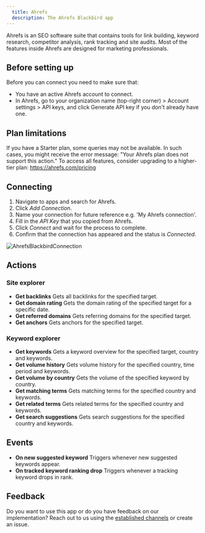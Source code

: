```yaml
---
  title: Ahrefs
  description: The Ahrefs Blackbird app
---
```


<LinkCard title="View on Github" target="_blank" href="https://github.com/bb-io/Ahrefs" icon="github" />

Ahrefs is an SEO software suite that contains tools for link building, keyword research, competitor analysis, rank tracking and site audits. Most of the features inside Ahrefs are designed for marketing professionals.

## Before setting up

Before you can connect you need to make sure that:

- You have an active Ahrefs account to connect.
- In Ahrefs, go to your organization name (top-right corner) > Account settings > API keys, and click Generate API key if you don't already have one.

## Plan limitations

If you have a Starter plan, some queries may not be available. In such cases, you might receive the error message: "Your Ahrefs plan does not support this action." To access all features, consider upgrading to a higher-tier plan: https://ahrefs.com/pricing

## Connecting

1. Navigate to apps and search for Ahrefs.
2. Click _Add Connection_.
3. Name your connection for future reference e.g. 'My Ahrefs connection'.
4. Fill in the _API Key_ that you copied from Ahrefs.
5. Click _Connect_ and wait for the process to complete.
6. Confirm that the connection has appeared and the status is _Connected_.

![AhrefsBlackbirdConnection](https://raw.githubusercontent.com/bb-io/Ahrefs/main/Apps.Ahrefs/image/README/AhrefsBlackbirdConnection.png)

## Actions

### Site explorer

- **Get backlinks** Gets all backlinks for the specified target.
- **Get domain rating** Gets the domain rating of the specified target for a specific date.
- **Get referred domains** Gets referring domains for the specified target.
- **Get anchors** Gets anchors for the specified target.

### Keyword explorer

- **Get keywords** Gets a keyword overview for the specified target, country and keywords.
- **Get volume history** Gets volume history for the specified country, time period and keywords.
- **Get volume by country** Gets the volume of the specified keyword by country.
- **Get matching terms** Gets matching terms for the specified country and keywords.
- **Get related terms** Gets related terms for the specified country and keywords.
- **Get search suggestions** Gets search suggestions for the specified country and keywords.

## Events

- **On new suggested keyword** Triggers whenever new suggested keywords appear.
- **On tracked keyword ranking drop** Triggers whenever a tracking keyword drops in rank. 

## Feedback

Do you want to use this app or do you have feedback on our implementation? Reach out to us using the [established channels](https://www.blackbird.io/) or create an issue.

